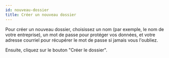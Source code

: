 ```yaml
---
id: nouveau-dossier
title: Créer un nouveau dossier
---
```



Pour créer un nouveau dossier, choisissez un nom (par exemple, le nom de votre entreprise),
un mot de passe pour protéger vos données, et votre adresse courriel pour récupérer le mot de passe si
jamais vous l'oubliez.

<Image img={screenshot}/>
<br/>
Ensuite, cliquez sur le bouton "Créer le dossier".
